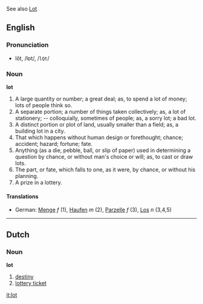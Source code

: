 See also [[Lot]]

==English==
===Pronunciation===
*lŏt, /lɒt/, /<tt>lQt</tt>/

===Noun===

'''lot'''

#A large quantity or number; a great deal; as, to spend a lot of money; lots of people think so.
#A separate portion; a number of things taken collectively; as, a lot of stationery; -- colloquially, sometimes of people; as, a sorry lot; a bad lot.
#A distinct portion or plot of land, usually smaller than a field; as, a building lot in a city.
#That which happens without human design or forethought; chance; accident; hazard; fortune; fate.
#Anything (as a die, pebble, ball, or slip of paper) used in determining a question by chance, or without man's choice or will; as, to cast or draw lots.
#The part, or fate, which falls to one, as it were, by chance, or without his planning.
#A prize in a lottery.

====Translations====
*German: [[Menge]] ''f'' (1), [[Haufen]] ''m'' (2), [[Parzelle]] ''f'' (3), [[Los]] ''n'' (3,4,5)

----
==Dutch==
===Noun===
'''lot'''

# [[destiny]]
# [[lottery ticket]]

[[it:lot]]